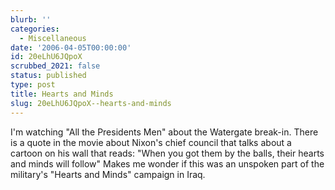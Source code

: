 ```yaml
---
blurb: ''
categories:
  - Miscellaneous
date: '2006-04-05T00:00:00'
id: 20eLhU6JQpoX
scrubbed_2021: false
status: published
type: post
title: Hearts and Minds
slug: 20eLhU6JQpoX--hearts-and-minds
---
```


I'm watching "All the Presidents Men" about the Watergate break-in.
There is a quote in the movie about Nixon's chief council that
talks about a cartoon on his wall that reads: "When you got them by
the balls, their hearts and minds will follow" Makes me wonder if
this was an unspoken part of the military's "Hearts and Minds"
campaign in Iraq.
